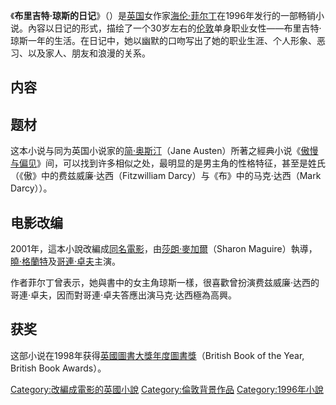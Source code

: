 {{noteTA
|T=zh-hans:布里吉特·琼斯的日记; zh-tw:BJ的單身日記;
|1=zh-hk:哥連·卓夫; zh-tw:柯林·佛斯; zh-cn:科林·费尔斯;
|2=zh-hans:休·格兰特;zh-hk:曉·格蘭特;zh-tw:休·葛蘭;
|3=zh-hans:布里吉特·琼斯的日记; zh-tw:BJ的單身日記;}}

{{Infobox book | 
| name          = Bridget Jones's Diary
| title_orig    =
| translator    =
| image         = 
| caption       = First edition
| author        = [[Helen_Fielding|Helen Fielding]]
| illustrator   =
| cover_artist  = [[Nick_Turpin|Nick Turpin]]<ref name="kirby-independent">{{cite news | url = https://www.independent.co.uk/arts-entertainment/books/news/the-true-story-of-bridget-jones-6158169.html | date = 13 November 2004 | accessdate = 4 August 2015 | first = Terry | last = Kirby | newspaper = [[The_Independent|The Independent]] | title = The true story of Bridget Jones | archive-date = 2015-09-24 | archive-url = https://web.archive.org/web/20150924130855/http://www.independent.co.uk/arts-entertainment/books/news/the-true-story-of-bridget-jones-6158169.html | dead-url = no }}</ref>
| country       = {{UK}}
| language      = [[英語|英語]]
| genre                =  {{plainlist|
* {{le|喜劇|Comedy novel}}
* [[雞仔文學|雞仔文學]]
}}
| publisher     = [[Picador_(imprint)|Picador]]
| release_date  = 1996
| english_release_date =
| media_type    = Print (hardback and paperback)
| isbn          = 0-670-88072-8
| dewey= 823/.914 21
| congress= PR6056.I4588 B75 1998
| oclc= 38884462
| preceded_by   =
| followed_by   = [[Bridget_Jones:_The_Edge_of_Reason|Bridget Jones: The Edge of Reason]]
}}

《'''布里吉特·琼斯的日记'''》（{{lang-en|Bridget Jones's Diary}}）是[[英国|英国]]女作家[[海伦·菲尔丁|海伦·菲尔丁]]在1996年发行的一部畅销小说。內容以日记的形式，描绘了一个30岁左右的[[伦敦|伦敦]]单身职业女性——布里吉特·琼斯一年的生活。在日记中，她以幽默的口吻写出了她的职业生涯、个人形象、恶习、以及家人、朋友和浪漫的关系。

==内容==


==题材==
这本小说与同为英国小说家的[[简·奥斯汀|简·奥斯汀]]（Jane Austen）所著之經典小说《[[傲慢与偏见|傲慢与偏见]]》间，可以找到许多相似之处，最明显的是男主角的性格特征，甚至是姓氏（《傲》中的费兹威廉·达西（Fitzwilliam Darcy）与《布》中的马克·达西（Mark Darcy））。

==电影改编==
2001年，這本小說改編成[[BJ單身日記_(電影)|同名電影]]，由[[莎朗·麥加爾|莎朗·麥加爾]]（Sharon Maguire）執導，[[曉·格蘭特|曉·格蘭特]]及[[哥連·卓夫|哥連·卓夫]]主演。

作者菲尔丁曾表示，她與書中的女主角琼斯一樣，很喜歡曾扮演费兹威廉·达西的哥連·卓夫，因而對哥連·卓夫答應出演马克·达西極為高興。

==获奖==
这部小说在1998年获得[[英國圖書大獎|英國圖書大獎]][[英國圖書大獎年度圖書獎|年度圖書獎]]（British Book of the Year, British Book Awards）。

{{Authority control}}
{{DEFAULTSORT:Bridge Jones's Diary}}
[[Category:改編成電影的英國小說|Category:改編成電影的英國小說]]
[[Category:倫敦背景作品|Category:倫敦背景作品]]
[[Category:1996年小說|Category:1996年小說]]